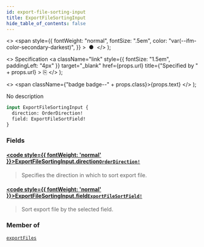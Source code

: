 ```yaml
---
id: export-file-sorting-input
title: ExportFileSortingInput
hide_table_of_contents: false
---
```


  <>
    <span
      style={{
        fontWeight: "normal",
        fontSize: ".5em",
        color: "var(--ifm-color-secondary-darkest)",
      }}
    >
      &nbsp;●&nbsp;
    </span>
  </>
);

  <>
    Specification
    <a
      className="link"
      style={{ fontSize: "1.5em", paddingLeft: "4px" }}
      target="\_blank"
      href={props.url}
      title={"Specified by " + props.url}
    >
      ⎘
    </a>
  </>
);

  <>
    <span className={"badge badge--" + props.class}>{props.text}</span>
  </>
);

No description

```graphql
input ExportFileSortingInput {
  direction: OrderDirection!
  field: ExportFileSortField!
}
```

### Fields

#### [<code style={{ fontWeight: 'normal' }}>ExportFileSortingInput.<b>direction</b></code>](#)<Bullet />[`OrderDirection!`](../../../api-reference/miscellaneous/enums/order-direction) <Badge class="secondary" text="non-null"/> <Badge class="secondary" text="enum"/> <Badge class="secondary" text="miscellaneous"/>

> Specifies the direction in which to sort export file.

#### [<code style={{ fontWeight: 'normal' }}>ExportFileSortingInput.<b>field</b></code>](#)<Bullet />[`ExportFileSortField!`](../../../api-reference/miscellaneous/enums/export-file-sort-field) <Badge class="secondary" text="non-null"/> <Badge class="secondary" text="enum"/> <Badge class="secondary" text="miscellaneous"/>

> Sort export file by the selected field.

### Member of

[`exportFiles`](../../../api-reference/miscellaneous/queries/export-files) <Badge class="secondary" text="query"/>
